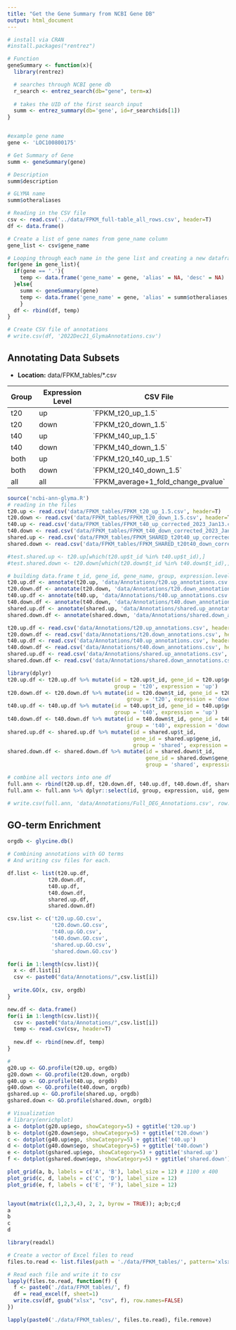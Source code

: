 ```yaml
---
title: "Get the Gene Summary from NCBI Gene DB"
output: html_document
---
```


```r
# install via CRAN
#install.packages("rentrez")

# Function
geneSummary <- function(x){
  library(rentrez)

  # searches through NCBI gene db
  r_search <- entrez_search(db="gene", term=x) 
  
  # takes the UID of the first search input
  summ <- entrez_summary(db='gene', id=r_search$ids[1])
}


#example gene name
gene <- 'LOC100800175' 

# Get Summary of Gene 
summ <- geneSummary(gene)

# Description
summ$description
```

```r
# GLYMA name
summ$otheraliases
```

```r
# Reading in the CSV file
csv <- read.csv('../data/FPKM_full-table_all_rows.csv', header=T)
df <- data.frame()

# Create a list of gene names from gene_name column
gene_list <- csv$gene_name

# Looping through each name in the gene list and creating a new dataframe
for(gene in gene_list){
  if(gene == '.'){
    temp <- data.frame('gene_name' = gene, 'alias' = NA, 'desc' = NA)
  }else{
    summ <- geneSummary(gene)
    temp <- data.frame('gene_name' = gene, 'alias' = summ$otheraliases, 'desc' = summ$description)
    }
  df <- rbind(df, temp)
}

# Create CSV file of annotations
# write.csv(df, '2022Dec21_GlymaAnnotations.csv')
```

## Annotating Data Subsets

-   **Location:** data/FPKM_tables/\*.csv

| Group | Expression Level | CSV File                              |
|-------|------------------|---------------------------------------|
| t20   | up               | \`FPKM_t20_up_1.5\`                   |
| t20   | down             | \`FPKM_t20_down_1.5\`                 |
| t40   | up               | \`FPKM_t40_up_1.5\`                   |
| t40   | down             | \`FPKM_t40_down_1.5\`                 |
| both  | up               | \`FPKM_t20_t40_up_1.5\`               |
| both  | down             | \`FPKM_t20_t40_down_1.5\`             |
| all   | all              | \`FPKM_average+1_fold_change_pvalue\` |

```r
source('ncbi-ann-glyma.R')
# reading in the files
t20.up <- read.csv('data/FPKM_tables/FPKM_t20_up_1.5.csv', header=T)
t20.down <- read.csv('data/FPKM_tables/FPKM_t20_down_1.5.csv', header=T)
t40.up <- read.csv('data/FPKM_tables/FPKM_t40_up_corrected_2023_Jan13.csv', header=T)
t40.down <- read.csv('data/FPKM_tables/FPKM_t40_down_corrected_2023_Jan13.csv', header=T)
shared.up <- read.csv('data/FPKM_tables/FPKM_SHARED_t20t40_up_corrected_2023_Jan13.csv', header=T)
shared.down <- read.csv('data/FPKM_tables/FPKM_SHARED_t20t40_down_corrected_2023_Jan13.csv', header=T)

#test.shared.up <- t20.up[which(t20.up$t_id %in% t40.up$t_id),]
#test.shared.down <- t20.down[which(t20.down$t_id %in% t40.down$t_id),]
```

```r
# building data.frame t_id, gene_id, gene_name, group, expression.level
t20.up.df <- annotate(t20.up, 'data/Annotations/t20.up_annotations.csv')
t20.down.df <- annotate(t20.down, 'data/Annotations/t20.down_annotations.csv')
t40.up.df <- annotate(t40.up, 'data/Annotations/t40.up_annotations.csv')
t40.down.df <- annotate(t40.down, 'data/Annotations/t40.down_annotations.csv')
shared.up.df <- annotate(shared.up, 'data/Annotations/shared.up_annotations.csv')
shared.down.df <- annotate(shared.down, 'data/Annotations/shared.down_annotations.csv')
```

```r
t20.up.df <- read.csv('data/Annotations/t20.up_annotations.csv', header=T)
t20.down.df <- read.csv('data/Annotations/t20.down_annotations.csv', header=T)
t40.up.df <- read.csv('data/Annotations/t40.up_annotations.csv', header=T)
t40.down.df <- read.csv('data/Annotations/t40.down_annotations.csv', header=T)
shared.up.df <- read.csv('data/Annotations/shared.up_annotations.csv', header=T)
shared.down.df <- read.csv('data/Annotations/shared.down_annotations.csv', header=T)

library(dplyr)
t20.up.df <- t20.up.df %>% mutate(id = t20.up$t_id, gene_id = t20.up$gene_id, 
                                  group = 't20', expression = 'up')
t20.down.df <- t20.down.df %>% mutate(id = t20.down$t_id, gene_id = t20.down$gene_id,
                                      group = 't20', expression = 'down')
t40.up.df <- t40.up.df %>% mutate(id = t40.up$t_id, gene_id = t40.up$gene_id,
                                  group = 't40', expression = 'up')
t40.down.df <- t40.down.df %>% mutate(id = t40.down$t_id, gene_id = t40.down$gene_id,
                                      group = 't40', expression = 'down')
shared.up.df <- shared.up.df %>% mutate(id = shared.up$t_id, 
                                        gene_id = shared.up$gene_id,
                                        group = 'shared', expression = 'up')
shared.down.df <- shared.down.df %>% mutate(id = shared.down$t_id,
                                            gene_id = shared.down$gene_id,
                                            group = 'shared', expression = 'down')

# combine all vectors into one df
full.ann <- rbind(t20.up.df, t20.down.df, t40.up.df, t40.down.df, shared.up.df, shared.down.df)
full.ann <- full.ann %>% dplyr::select(id, group, expression, uid, gene_id, gene_name, alias, desc)

# write.csv(full.ann, 'data/Annotations/Full_DEG_Annotations.csv', row.names=F)
```

## GO-term Enrichment

```r
orgdb <- glycine.db()

# Combining annotations with GO terms
# And writing csv files for each. 

df.list <- list(t20.up.df, 
             t20.down.df, 
             t40.up.df, 
             t40.down.df, 
             shared.up.df, 
             shared.down.df)

csv.list <- c('t20.up.GO.csv', 
              't20.down.GO.csv',
              't40.up.GO.csv',
              't40.down.GO.csv',
              'shared.up.GO.csv', 
              'shared.down.GO.csv')

for(i in 1:length(csv.list)){
  x <- df.list[i]
  csv <- paste0("data/Annotations/",csv.list[i])
  
  write.GO(x, csv, orgdb)
}

new.df <- data.frame()
for(i in 1:length(csv.list)){
  csv <- paste0("data/Annotations/",csv.list[i])
  temp <- read.csv(csv, header=T)
  
  new.df <- rbind(new.df, temp)
}
```

```r
#
g20.up <- GO.profile(t20.up, orgdb)
g20.down <- GO.profile(t20.down, orgdb)
g40.up <- GO.profile(t40.up, orgdb)
g40.down <- GO.profile(t40.down, orgdb)
gshared.up <- GO.profile(shared.up, orgdb)
gshared.down <- GO.profile(shared.down, orgdb)

# Visualization
# library(enrichplot)
a <- dotplot(g20.up$ego, showCategory=5) + ggtitle('t20.up')
b <- dotplot(g20.down$ego, showCategory=5) + ggtitle('t20.down')
c <- dotplot(g40.up$ego, showCategory=5) + ggtitle('t40.up')
d <- dotplot(g40.down$ego, showCategory=5) + ggtitle('t40.down')
e <- dotplot(gshared.up$ego, showCategory=5) + ggtitle('shared.up')
f <- dotplot(gshared.down$ego, showCategory=5) + ggtitle('shared.down')

plot_grid(a, b, labels = c('A', 'B'), label_size = 12) # 1100 x 400
plot_grid(c, d, labels = c('C', 'D'), label_size = 12)
plot_grid(e, f, labels = c('E', 'F'), label_size = 12)
```

```r

```

```r
layout(matrix(c(1,2,3,4), 2, 2, byrow = TRUE)); a;b;c;d
a
b
c
d
```

```r
library(readxl)

# Create a vector of Excel files to read
files.to.read <- list.files(path = './data/FPKM_tables/', pattern='xlsx')

# Read each file and write it to csv
lapply(files.to.read, function(f) {
  f <- paste0('./data/FPKM_tables/', f)
  df = read_excel(f, sheet=1)
  write.csv(df, gsub("xlsx", "csv", f), row.names=FALSE)
})

lapply(paste0('./data/FPKM_tables/', files.to.read), file.remove)
```
